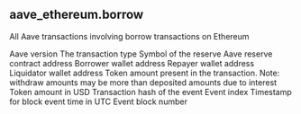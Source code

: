 ## aave_ethereum.borrow 
All Aave transactions involving borrow transactions on Ethereum

<ParamField path="version">
Aave version
</ParamField>
<ParamField path="transaction_type">
The transaction type
</ParamField>
<ParamField path="symbol">
Symbol of the reserve
</ParamField>
<ParamField path="token_address">
Aave reserve contract address
</ParamField>
<ParamField path="borrower">
Borrower wallet address
</ParamField>
<ParamField path="repayer">
Repayer wallet address
</ParamField>
<ParamField path="liquidator">
Liquidator wallet address
</ParamField>
<ParamField path="amount">
Token amount present in the transaction. Note: withdraw amounts may be more than deposited amounts due to interest
</ParamField>
<ParamField path="usd_amount">
Token amount in USD
</ParamField>
<ParamField path="tx_hash">
Transaction hash of the event
</ParamField>
<ParamField path="evt_index">
Event index
</ParamField>
<ParamField path="block_time">
Timestamp for block event time in UTC
</ParamField>
<ParamField path="block_number">
Event block number
</ParamField>
